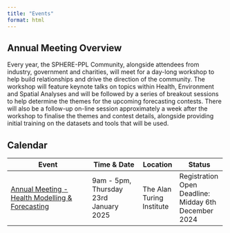 ```yaml
---
title: "Events"
format: html
---
```


## Annual Meeting Overview

Every year, the SPHERE-PPL Community, alongside attendees from industry, government and charities, will meet for a day-long workshop to help build relationships and drive the direction of the community. The workshop will feature keynote talks on topics within Health, Environment and Spatial Analyses and will be followed by a series of breakout sessions to help determine the themes for the upcoming forecasting contests. There will also be a follow-up on-line session approximately a week after the workshop to finalise the themes and contest details, alongside providing initial training on the datasets and tools that will be used.

## Calendar

+--------------------------------------------------------------+---------------------------------------+---------------------------+------------------------------------+
| Event                                                        | Time & Date                           | Location                  | Status                             |
+==============================================================+=======================================+===========================+====================================+
| [Annual Meeting - Health Modelling & Forecasting](Jan25.qmd) | 9am - 5pm, Thursday 23rd January 2025 | The Alan Turing Institute | Registration Open\                 |
|                                                              |                                       |                           | Deadline: Midday 6th December 2024 |
+--------------------------------------------------------------+---------------------------------------+---------------------------+------------------------------------+
